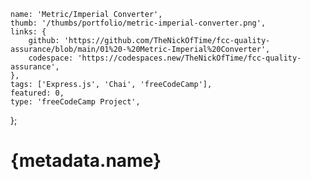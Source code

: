 	name: 'Metric/Imperial Converter',
	thumb: '/thumbs/portfolio/metric-imperial-converter.png',
	links: {
		github: 'https://github.com/TheNickOfTime/fcc-quality-assurance/blob/main/01%20-%20Metric-Imperial%20Converter',
		codespace: 'https://codespaces.new/TheNickOfTime/fcc-quality-assurance',
	},
	tags: ['Express.js', 'Chai', 'freeCodeCamp'],
	featured: 0,
	type: 'freeCodeCamp Project',
};

# {metadata.name}
